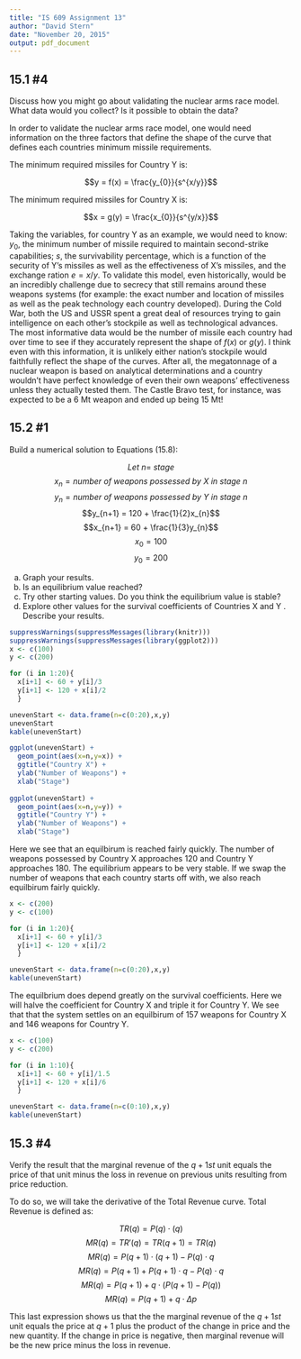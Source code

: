 ```yaml
---
title: "IS 609 Assignment 13"
author: "David Stern"
date: "November 20, 2015"
output: pdf_document
---
```


15.1 #4
-------
Discuss how you might go about validating the nuclear arms race model. What data would you collect? Is it possible to obtain the data?

In order to validate the nuclear arms race model, one would need information on the three factors that define the shape of the curve that defines each countries minimum missile requirements.

The minimum required missiles for Country Y is:

$$y = f(x) = \frac{y_{0}}{s^{x/y}}$$

The minimum required missiles for Country X is:

$$x = g(y) = \frac{x_{0}}{s^{y/x}}$$

Taking the variables, for country Y as an example, we would need to know: $y_{0}$, the minimum number of missile required to maintain second-strike capabilities; $s$, the survivability percentage, which is a function of the security of Y's missiles as well as the effectiveness of X's missiles, and the exchange ration $e=x/y$. To validate this model, even historically, would be an incredibly challenge due to secrecy that still remains around these weapons systems (for  example: the exact number and location of missiles as well as the peak technology each country developed). During the Cold War, both the US and USSR spent a great deal of resources trying to gain intelligence on each other's stockpile as well as technological advances. The most informative data would be the number of missile each country had over time to see if they accurately represent the shape of $f(x)$ or $g(y)$. I think even with this information, it is unlikely either nation's stockpile would faithfully reflect the shape of the curves. After all, the megatonnage of a nuclear weapon is based on analytical determinations and a country wouldn't have perfect knowledge of even their own weapons' effectiveness unless they actually tested them. The Castle Bravo test, for instance, was expected to be a 6 Mt weapon and ended up being 15 Mt!

15.2 #1
-------

Build a numerical solution to Equations (15.8):

$$Let\:n =\:stage$$
$$x_{n} = number\:of\:weapons\:possessed\:by\:X\:in\:stage\:n$$ 
$$y_{n} = number\:of\:weapons\:possessed\:by\:Y\:in\:stage\:n$$ 
$$y_{n+1} = 120 + \frac{1}{2}x_{n}$$
$$x_{n+1} = 60 + \frac{1}{3}y_{n}$$
$$x_{0} = 100$$
$$y_{0} = 200$$

a. Graph your results.
b. Is an equilibrium value reached?
c. Try other starting values. Do you think the equilibrium value is stable?
d. Explore other values for the survival coefficients of Countries X and Y . Describe your results.

```r
suppressWarnings(suppressMessages(library(knitr)))
suppressWarnings(suppressMessages(library(ggplot2)))
x <- c(100)
y <- c(200)

for (i in 1:20){
  x[i+1] <- 60 + y[i]/3
  y[i+1] <- 120 + x[i]/2
  }

unevenStart <- data.frame(n=c(0:20),x,y)
unevenStart
kable(unevenStart)

ggplot(unevenStart) + 
  geom_point(aes(x=n,y=x)) + 
  ggtitle("Country X") +  
  ylab("Number of Weapons") + 
  xlab("Stage")
  
ggplot(unevenStart) + 
  geom_point(aes(x=n,y=y)) + 
  ggtitle("Country Y") +  
  ylab("Number of Weapons") + 
  xlab("Stage")
```

Here we see that an equilbirum is reached fairly quickly. The number of weapons possessed by Country X approaches 120 and Country Y approaches 180. The equilibrium appears to be very stable. If we swap the number of weapons that each country starts off with, we also reach equilbirum fairly quickly.

```r
x <- c(200)
y <- c(100)

for (i in 1:20){
  x[i+1] <- 60 + y[i]/3
  y[i+1] <- 120 + x[i]/2
  }

unevenStart <- data.frame(n=c(0:20),x,y)
kable(unevenStart)
```

The equilbrium does depend greatly on the survival coefficients. Here we will halve the coefficient for Country X and triple it for Country Y. We see that that the system settles on an equilbirum of 157 weapons for Country X and 146 weapons for Country Y.

```r
x <- c(100)
y <- c(200)

for (i in 1:10){
  x[i+1] <- 60 + y[i]/1.5
  y[i+1] <- 120 + x[i]/6
  }

unevenStart <- data.frame(n=c(0:10),x,y)
kable(unevenStart)
```

15.3 #4
-------

Verify the result that the marginal revenue of the $q+1st$ unit equals the price of that unit minus the loss in revenue on previous units resulting from price reduction.

To do so, we will take the derivative of the Total Revenue curve. Total Revenue is defined as:

$$TR(q) = P(q)\cdot(q)$$
$$MR(q) = TR'(q) = TR(q+1) = TR(q)$$
$$MR(q) = P(q+1)\cdot(q+1) - P(q)\cdot q$$
$$MR(q) = P(q+1) + P(q+1)\cdot q - P(q)\cdot q$$
$$MR(q) = P(q+1) + q\cdot (P(q+1) - P(q))$$
$$MR(q) = P(q+1) + q \cdot \Delta p$$

This last expression shows us that the the marginal revenue of the $q+1st$ unit equals the price at $q+1$ plus the product of the change in price and the new quantity. If the change in price is negative, then marginal revenue will be the new price minus the loss in revenue.